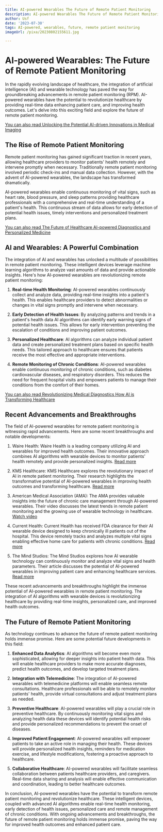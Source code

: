 ```yaml
---
title: AI-powered Wearables The Future of Remote Patient Monitoring
description: AI-powered Wearables The Future of Remote Patient Monitoring
author: Usf
date: '2023-07-30'
tags: AI-powered, wearables, future, remote patient monitoring
imageUrl: /pixa/20230802155611.jpg

---
```

# AI-powered Wearables: The Future of Remote Patient Monitoring

In the rapidly evolving  landscape of healthcare, the integration of artificial intelligence (AI) and wearable technology has paved the way for groundbreaking advancements in remote patient monitoring (RPM). AI-powered wearables have the potential to revolutionize healthcare by providing real-time data  enhancing  patient care, and improving health  outcomes. Let's delve into this  exciting field and explore the future of remote patient monitoring.

[You can also read Unlocking  the Potential AI-driven Innovations in  Medical  Imaging](Unlocking%20the%20Potential%20AI-driven%20Innovations%20in%20Medical%20Imaging)


## The Rise of Remote Patient Monitoring

Remote patient monitoring has gained significant traction in recent years, allowing healthcare  providers to monitor patients'  health  remotely and intervene promptly when necessary. Traditionally remote patient  monitoring involved periodic  check-ins and manual data collection. However, with  the advent of AI-powered wearables, the landscape has transformed dramatically.

AI-powered wearables enable continuous monitoring of vital signs, such  as heart rate,  blood  pressure, and sleep  patterns providing healthcare professionals  with a comprehensive and real-time understanding of a patient's  health. This continuous stream of data allows for early detection of potential  health issues, timely interventions and personalized treatment plans.

[You can also read The  Future of Healthcare AI-powered Diagnostics and Personalized Medicine](The%20Future%20of%20Healthcare%20AI-powered%20Diagnostics%20and%20Personalized%20Medicine)


## AI and Wearables: A Powerful Combination

The integration of  AI and wearables has unlocked  a multitude of possibilities in remote patient monitoring.  These  intelligent devices leverage machine learning algorithms to analyze vast amounts of data and provide  actionable insights. Here's how AI-powered  wearables are revolutionizing remote patient monitoring:

1. **Real-time Health  Monitoring**: AI-powered wearables continuously  collect and analyze  data, providing real-time insights into a patient's  health. This enables healthcare providers to detect abnormalities or changes in  vital signs promptly and intervene when necessary.

2.  **Early Detection of Health Issues**: By analyzing  patterns and trends in a patient's  health data AI algorithms can identify early warning signs of potential health issues. This allows for early intervention preventing the escalation of conditions and improving patient outcomes.

3. **Personalized Healthcare**: AI algorithms can analyze individual patient data  and create personalized treatment plans based  on specific health needs. This tailored  approach to healthcare  ensures that patients receive the most effective and appropriate interventions.

4. **Remote Monitoring of Chronic Conditions**: AI-powered wearables enable continuous monitoring of chronic  conditions, such as  diabetes  cardiovascular diseases, and respiratory disorders. This reduces the need for frequent hospital visits and empowers patients to manage  their conditions from the comfort of their homes.

[You can also read Revolutionizing Medical Diagnostics How AI is Transforming Healthcare](Revolutionizing%20Medical%20Diagnostics%20How%20AI%20is%20Transforming%20Healthcare)


## Recent Advancements and Breakthroughs

The field of AI-powered wearables for remote patient monitoring is witnessing rapid advancements. Here are  some recent  breakthroughs and notable developments:

1. Waire Health: Waire Health is a leading company utilizing AI and wearables for improved health outcomes. Their innovative  approach combines AI algorithms with wearable devices  to monitor patients'  health remotely and provide personalized insights. [Read more](https://www.medicaldevice-network.com/comment/remote-patient-monitoring-ai/)

2. KMS  Healthcare: KMS Healthcare explores the revolutionary impact  of AI in remote patient monitoring. Their  research  highlights the transformative potential of AI-powered wearables in improving health outcomes and transforming healthcare. [Read  more](https://kms-healthcare.com/the-impact-of-ai-on-healthcare-a-deep-dive-into-remote-patient-monitoring/)

3. American Medical Association (AMA): The AMA provides valuable  insights  into the future of chronic care management  through AI-powered wearables. Their  video discusses the latest trends in remote  patient  monitoring  and the growing use  of wearable technology in healthcare. [Watch video](https://www.ama-assn.org/practice-management/digital/wearables-remote-patient-monitoring-future-chronic-care-management)

4. Current Health:  Current Health has received FDA clearance for their AI wearable device designed to keep chronically ill patients  out of the hospital. This device remotely tracks and analyzes multiple vital signs enabling effective home care for patients with chronic  conditions. [Read more](https://www.fiercehealthcare.com/tech/ai-wearable-device-for-home-care-gets-fda-clearance)

5. The Mind Studios: The Mind Studios explores how AI  wearable technology can continuously monitor and analyze vital signs and health parameters.  Their article discusses the  potential of AI-powered wearables in improving patient care  and enhancing healthcare services.  [Read more](https://themindstudios.com/blog/ai-and-wearable-technology-in-healthcare/)

These recent advancements and breakthroughs highlight the immense potential of AI-powered  wearables in remote patient monitoring. The integration of AI algorithms with  wearable devices is revolutionizing healthcare by providing real-time insights, personalized care, and improved health outcomes.

## The Future of Remote Patient Monitoring

As technology continues to advance the future of remote patient monitoring holds immense promise. Here are some potential future developments  in this field:

1. **Enhanced Data Analytics**: AI algorithms will  become even more sophisticated, allowing for deeper insights into patient health data. This will enable healthcare providers to  make more accurate diagnoses, predict health outcomes, and develop targeted  treatment plans.

2. **Integration with Telemedicine**: The integration of AI-powered wearables with telemedicine platforms will enable seamless remote consultations. Healthcare professionals will be able to remotely monitor patients' health, provide virtual consultations and adjust treatment plans as needed.

3. **Preventive Healthcare**: AI-powered wearables will play a crucial role in preventive healthcare. By continuously  monitoring vital signs and analyzing health  data these devices will identify potential health risks and provide personalized recommendations to  prevent the onset of diseases.

4. **Improved Patient Engagement**:  AI-powered wearables will empower patients  to  take  an active role in managing their health. These devices will  provide personalized health insights, reminders for medication exercise, and lifestyle modifications, fostering a  proactive approach to healthcare.

5. **Collaborative Healthcare**:  AI-powered wearables will facilitate seamless collaboration between patients healthcare providers, and caregivers. Real-time data sharing and analysis will enable effective  communication and coordination, leading to better healthcare outcomes.

In conclusion, AI-powered wearables have the  potential to transform remote patient monitoring  and revolutionize healthcare. These intelligent devices, coupled with advanced AI algorithms enable real-time health monitoring, early detection of health issues, personalized care and remote management of chronic conditions. With ongoing advancements and breakthroughs, the future of remote  patient monitoring holds immense promise, paving the way for improved health  outcomes and enhanced patient care.